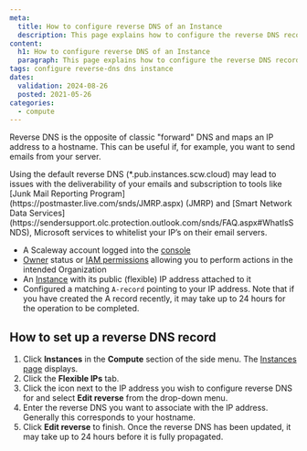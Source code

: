 ```yaml
---
meta:
  title: How to configure reverse DNS of an Instance
  description: This page explains how to configure the reverse DNS record of a Scaleway Instance.
content:
  h1: How to configure reverse DNS of an Instance
  paragraph: This page explains how to configure the reverse DNS record of a Scaleway Instance.
tags: configure reverse-dns dns instance
dates:
  validation: 2024-08-26
  posted: 2021-05-26
categories:
  - compute
---
```


Reverse DNS is the opposite of classic "forward" DNS and maps an IP address to a hostname. This can be useful if, for example, you want to send emails from your server.

<Message type="important">
  Using the default reverse DNS (*.pub.instances.scw.cloud) may lead to issues with the deliverability of your emails and subscription to tools like [Junk Mail Reporting Program](https://postmaster.live.com/snds/JMRP.aspx) (JMRP) and [Smart Network Data Services](https://sendersupport.olc.protection.outlook.com/snds/FAQ.aspx#WhatIsSNDS), Microsoft services to whitelist your IP’s on their email servers.
</Message>

<Macro id="requirements" />

- A Scaleway account logged into the [console](https://console.scaleway.com)
- [Owner](/identity-and-access-management/iam/concepts/#owner) status or [IAM permissions](/identity-and-access-management/iam/azerazerazerazrazerraazerazerazer/#permission) allowing you to perform actions in the intended Organization
- An [Instance](/compute/instances/how-to/create-an-instance/) with its public (flexible) IP address attached to it
- Configured a matching `A-record` pointing to your IP address. Note that if you have created the A record recently, it may take up to 24 hours for the operation to be completed.

## How to set up a reverse DNS record

1. Click **Instances** in the **Compute** section of the side menu. The [Instances page](https://console.scaleway.com/instance/servers) displays.
2. Click the **Flexible IPs** tab.
3. Click the <Icon name="more" /> icon next to the IP address you wish to configure reverse DNS for and select **Edit reverse** from the drop-down menu.
4. Enter the reverse DNS you want to associate with the IP address. Generally this corresponds to your hostname.
5. Click **Edit reverse** to finish.
    <Message type="note">
      Once the reverse DNS has been updated, it may take up to 24 hours before it is fully propagated.
    </Message>


